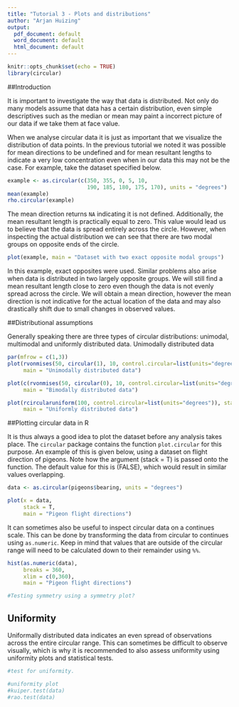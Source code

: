 ```yaml
---
title: "Tutorial 3 - Plots and distributions"
author: "Arjan Huizing"
output:
  pdf_document: default
  word_document: default
  html_document: default
---
```


```r
knitr::opts_chunk$set(echo = TRUE)
library(circular)
```

##Introduction

It is important to investigate the way that data is distributed. Not only do many models assume that data has a certain distribution, even simple descriptives such as the median or mean may paint a incorrect picture of our data if we take them at face value. 

When we analyse circular data it is just as important that we visualize the distribution of data points. In the previous tutorial we noted it was possible for mean directions to be undefined and for mean resultant lengths to indicate a very low concentration even when in our data this may not be the case. For example, take the dataset specified below. 

```r
example <- as.circular(c(350, 355, 0, 5, 10, 
                         190, 185, 180, 175, 170), units = "degrees")
mean(example)
rho.circular(example)
```

The mean direction returns `NA` indicating it is not defined. Additionally, the mean resultant length is practically equal to zero. This value would lead us to believe that the data is spread entirely across the circle. However, when inspecting the actual distribution we can see that there are two modal groups on opposite ends of the circle.

```r
plot(example, main = "Dataset with two exact opposite modal groups")
```

In this example, exact opposites were used. Similar problems also arise when data is distributed in two largely opposite groups. We will still find a mean resultant length close to zero even though the data is not evenly spread across the circle. We will obtain a mean direction, however the mean direction is not indicative for the actual location of the data and may also drastically shift due to small changes in observed values.

##Distributional assumptions

Generally speaking there are three types of circular distributions: unimodal, multimodal and uniformly distributed data. Unimodally distributed data 

```r
par(mfrow = c(1,3))
plot(rvonmises(50, circular(1), 10, control.circular=list(units="degrees")), stack = T,
     main = "Unimodally distributed data")

plot(c(rvonmises(50, circular(0), 10, control.circular=list(units="degrees")),rvonmises(50, circular(2), 10, control.circular=list(units="degrees"))), stack = T,
     main = "Bimodally distributed data")

plot(rcircularuniform(100, control.circular=list(units="degrees")), stack = T,
     main = "Uniformly distributed data")
```

##Plotting circular data in R

It is thus always a good idea to plot the dataset before any analysis takes place. The `circular` package contains the function `plot.circular` for this purpose. An example of this is given below, using a dataset on flight direction of pigeons. Note how the argument \(stack = T\) is passed onto the function. The default value for this is \(FALSE\), which would result in similar values overlapping.

```r
data <- as.circular(pigeons$bearing, units = "degrees")

plot(x = data, 
     stack = T, 
     main = "Pigeon flight directions")
```

It can sometimes also be useful to inspect circular data on a continues scale. This can be done by transforming the data from circular to continues using `as.numeric`. Keep in mind that values that are outside of the circular range will need to be calculated down to their remainder using `%%`.

```r
hist(as.numeric(data),
     breaks = 360,
     xlim = c(0,360),
     main = "Pigeon flight directions")
```

```r
#Testing symmetry using a symmetry plot?
```


## Uniformity

Uniformally distributed data indicates an even spread of observations across the entire circular range. This can sometimes be difficult to observe visually, which is why it is recommended to also assess uniformity using uniformity plots and statistical tests.

```r
#test for uniformity.

#uniformity plot
#kuiper.test(data)
#rao.test(data)
```
